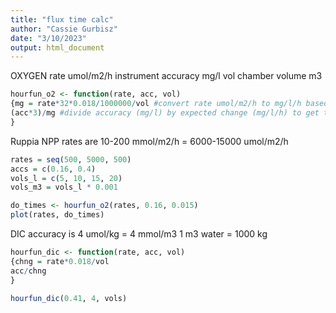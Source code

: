 ```yaml
---
title: "flux time calc"
author: "Cassie Gurbisz"
date: "3/10/2023"
output: html_document
---
```


OXYGEN
rate umol/m2/h
instrument accuracy mg/l
vol chamber volume m3
```r
hourfun_o2 <- function(rate, acc, vol)
{mg = rate*32*0.018/1000000/vol #convert rate umol/m2/h to mg/l/h based on user-provided chamber volume and aerial flux rate
(acc*3)/mg #divide accuracy (mg/l) by expected change (mg/l/h) to get time (h)
}
```

Ruppia NPP rates are 10-200 mmol/m2/h = 6000-15000 umol/m2/h
```r
rates = seq(500, 5000, 500)
accs = c(0.16, 0.4)
vols_l = c(5, 10, 15, 20)
vols_m3 = vols_l * 0.001

do_times <- hourfun_o2(rates, 0.16, 0.015)
plot(rates, do_times)
```

DIC
accuracy is 4 umol/kg = 4 mmol/m3
1 m3 water = 1000 kg
```r
hourfun_dic <- function(rate, acc, vol)
{chng = rate*0.018/vol
acc/chng
}

hourfun_dic(0.41, 4, vols)
```

